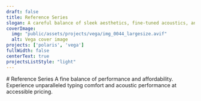 ```yaml
---
draft: false
title: Reference Series
slogan: A careful balance of sleek aesthetics, fine-tuned acoustics, and cutting-edge typing comfort create a new standard for high-performance custom keyboards.
coverImage:
  img: "public/assets/projects/vega/img_0044_largesize.avif"
  alt: Vega cover image
projects: ['polaris', 'vega']
fullWidth: false
centerText: true
projectsListStyle: "light"
---
```

<div class="pt-6" />
# Reference Series
A fine balance of performance and affordability.  
Experience unparalleled typing comfort and acoustic performance at accessible pricing.
